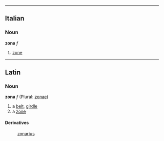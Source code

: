 ----
==Italian==
===Noun===
'''zona''' ''f''

#[[zone]]

----
==Latin==
===Noun===
'''zona''' ''f'' (Plural: [[zonae]])

#a [[belt]], [[girdle]]
#a [[zone]]

====Derivatives====
:[[zonarius]]